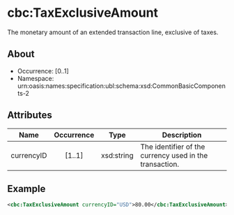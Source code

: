 # cbc:TaxExclusiveAmount

The monetary amount of an extended transaction line, exclusive of taxes.

## About

- Occurrence: [0..1]
- Namespace: urn:oasis:names:specification:ubl:schema:xsd:CommonBasicComponents-2

## Attributes

| Name        | Occurrence | Type        | Description                                            |
|-------------|:----------:|-------------|--------------------------------------------------------|
| currencyID  |   [1..1]   | xsd:string  | The identifier of the currency used in the transaction. |

## Example

```xml
<cbc:TaxExclusiveAmount currencyID="USD">80.00</cbc:TaxExclusiveAmount>
